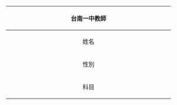 {| class="wikitable" style="width:40%; margin: 1em auto 1em auto;"
|-
! colspan="2" | 台南一中教師
|-
| style="width:25%" align="center"|姓名 
| {{{1}}}
|-
| align="center" |性別 
| {{#switch: {{{2}}}
| 1=男性 
| 2=女性 
}}
|-
| align="center" |科目 
| {{#switch: {{{3}}}
| 1=國文
| 2=英文
| 3=其他 
}}
|}